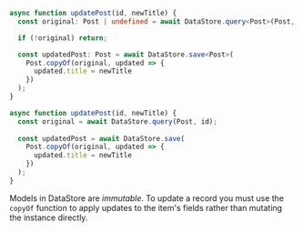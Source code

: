 <BlockSwitcher>
<Block name="TypeScript"></Block>

```ts
async function updatePost(id, newTitle) {
  const original: Post | undefined = await DataStore.query<Post>(Post, id);

  if (!original) return;

  const updatedPost: Post = await DataStore.save<Post>(
    Post.copyOf(original, updated => {
      updated.title = newTitle
    })
  );
}
```

</Block>
<Block name="JavaScript">

```js
async function updatePost(id, newTitle) {
  const original = await DataStore.query(Post, id);
  
  const updatedPost = await DataStore.save(
    Post.copyOf(original, updated => {
      updated.title = newTitle
    })
  );
}
```

</Block>
</BlockSwitcher>

<Callout>

Models in DataStore are *immutable*. To update a record you must use the `copyOf` function to apply updates to the item's fields rather than mutating the instance directly.

</Callout>
